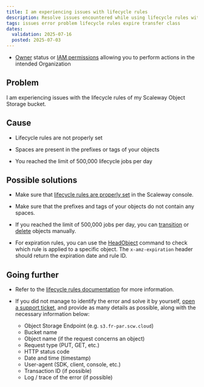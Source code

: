 ```yaml
---
title: I am experiencing issues with lifecycle rules
description: Resolve issues encountered while using lifecycle rules with Scaleway Object Storage
tags: issues error problem lifecycle rules expire transfer class
dates:
  validation: 2025-07-16
  posted: 2025-07-03
---
```



<Requirements />

- [Owner](/iam/concepts/#owner) status or [IAM permissions](/iam/concepts/#permission) allowing you to perform actions in the intended Organization

## Problem

I am experiencing issues with the lifecycle rules of my Scaleway Object Storage bucket.

## Cause

- Lifecycle rules are not properly set

- Spaces are present in the prefixes or tags of your objects

- You reached the limit of 500,000 lifecycle jobs per day

## Possible solutions

- Make sure that [lifecycle rules are properly set](/object-storage/how-to/manage-lifecycle-rules/) in the Scaleway console.

- Make sure that the prefixes and tags of your objects do not contain any spaces.

- If you reached the limit of 500,000 jobs per day, you can [transition](/object-storage/how-to/edit-storage-class/) or [delete](/object-storage/how-to/delete-an-object/) objects manually.

- For expiration rules, you can use the [HeadObject](/object-storage/api-cli/object-operations/#headobject) command to check which rule is applied to a specific object. The `x-amz-expiration` header should return the expiration date and rule ID.

## Going further

- Refer to the [lifecycle rules documentation](/object-storage/how-to/manage-lifecycle-rules/) for more information.

- If you did not manage to identify the error and solve it by yourself, [open a support ticket](/account/how-to/open-a-support-ticket/), and provide as many details as possible, along with the necessary information below:
    - Object Storage Endpoint (e.g. `s3.fr-par.scw.cloud`)
    - Bucket name
    - Object name (if the request concerns an object)
    - Request type (PUT, GET, etc.)
    - HTTP status code
    - Date and time (timestamp)
    - User-agent (SDK, client, console, etc.)
    - Transaction ID (if possible)
    - Log / trace of the error (if possible)
